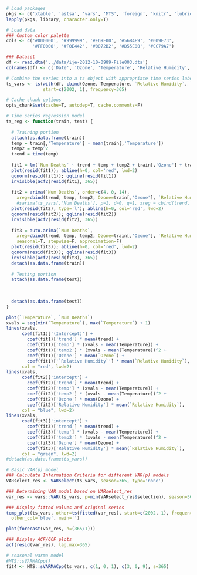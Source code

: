 

```r
# Load packages
pkgs <- c('xtable', 'astsa', 'vars', 'MTS', 'foreign', 'knitr', 'lubridate')
lapply(pkgs, library, character.only=T)

# Load data
### Custom color palette
cols <- c('#000000', '#999999', '#E69F00', '#56B4E9', '#009E73',
          '#FF0000', '#F0E442', '#0072B2', '#D55E00', '#CC79A7')

### Dataset
df <- read.dta('../data/ije-2012-10-0989-File003.dta')
colnames(df) <- c('Date', 'Ozone', 'Temperature', 'Relative Humidity', 'Num Deaths')

# Combine the series into a ts object with appropriate time series labeling
ts_vars <- ts(with(df, cbind(Ozone, Temperature, `Relative Humidity`, `Num Deaths`)),
              start=c(2002, 1), frequency=365)

# Cache chunk options
opts_chunk$set(cache=T, autodep=T, cache.comments=F)
```

```r
# Time series regression model
ts_reg <- function(train, test) {
  
  # Training portion
  attach(as.data.frame(train))
  temp = train[,'Temperature'] - mean(train[,'Temperature'])
  temp2 = temp^2
  trend = time(temp)
  
  fit1 = lm(`Num Deaths` ~ trend + temp + temp2 + train[,'Ozone'] + train[,'Relative Humidity'])
  plot(resid(fit1)); abline(h=0, col='red', lwd=2)
  qqnorm(resid(fit1)); qqline(resid(fit1))
  invisible(acf2(resid(fit1), 365))
  
  fit2 = arima(`Num Deaths`, order=c(4, 0, 14), 
    xreg=cbind(trend, temp, temp2, Ozone=train[,'Ozone'], `Relative Humidity`=train[,'Relative Humidity']))
    #sarima(ts_vars[,'Num Deaths'], p=1, d=0, q=1, xreg = cbind(trend, temp, temp2, `Ozone, `Relative Humidity`))
  plot(resid(fit2), type='l'); abline(h=0, col='red', lwd=2)
  qqnorm(resid(fit2)); qqline(resid(fit2))
  invisible(acf2(resid(fit2), 365))
  
  fit3 = auto.arima(`Num Deaths`, 
    xreg=cbind(trend, temp, temp2, Ozone=train[,'Ozone'], `Relative Humidity`=train[,'Relative Humidity']),
    seasonal=T, stepwise=F, approximation=F)
  plot(resid(fit3)); abline(h=0, col='red', lwd=2)
  qqnorm(resid(fit3)); qqline(resid(fit3))
  invisible(acf2(resid(fit3), 365))
  detach(as.data.frame(train))
  
  # Testing portion
  attach(as.data.frame(test))
  
  
  
  detach(as.data.frame(test))
}

plot(`Temperature`, `Num Deaths`)
xvals = seq(min(`Temperature`), max(`Temperature`) + 1)
lines(xvals, 
      coef(fit1)['(Intercept)'] + 
        coef(fit1)['trend'] * mean(trend) + 
        coef(fit1)['temp'] * (xvals - mean(Temperature)) + 
        coef(fit1)['temp2'] * (xvals - mean(Temperature))^2 + 
        coef(fit1)['Ozone'] * mean(`Ozone`) + 
        coef(fit1)['`Relative Humidity`'] * mean(`Relative Humidity`), 
      col = "red", lwd=2)
lines(xvals,
      coef(fit2)['intercept'] + 
        coef(fit2)['trend'] * mean(trend) + 
        coef(fit2)['temp'] * (xvals - mean(Temperature)) + 
        coef(fit2)['temp2'] * (xvals - mean(Temperature))^2 + 
        coef(fit2)['Ozone'] * mean(Ozone) + 
        coef(fit2)['Relative Humidity'] * mean(`Relative Humidity`), 
      col = "blue", lwd=2)
lines(xvals,
      coef(fit3)['intercept'] + 
        coef(fit3)['trend'] * mean(trend) + 
        coef(fit3)['temp'] * (xvals - mean(Temperature)) + 
        coef(fit3)['temp2'] * (xvals - mean(Temperature))^2 + 
        coef(fit3)['Ozone'] * mean(Ozone) + 
        coef(fit3)['Relative Humidity'] * mean(`Relative Humidity`), 
      col = "green", lwd=2)
#detach(as.data.frame(ts_vars))
```

```r
# Basic VAR(p) model
### Calculate Information Criteria for different VAR(p) models
VARselect_res <- VARselect(ts_vars, season=365, type='none')

### Determining VAR model based on VARselect_res
var_res <- vars::VAR(ts_vars, p=min(VARselect_res$selection), season=365, type='none')

### Display fitted values and original series
temp_plot(ts_vars, other=ts(fitted(var_res), start=c(2002, 1), frequency=365),
  other_col='blue', main='')

plot(forecast(var_res, h=(365/1)))

### Display ACF/CCF plots
acf(resid(var_res), lag.max=365)
```

```r
# seasonal varma model
#MTS::sVARMACpp()
fit4 <- MTS::sVARMACpp(ts_vars, c(1, 0, 1), c(3, 0, 9), s=365)
```


